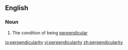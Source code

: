 ==English==

===Noun===
{{en-noun|-}}

# The condition of being [[perpendicular]]

[[io:perpendicularity]]
[[vi:perpendicularity]]
[[zh:perpendicularity]]